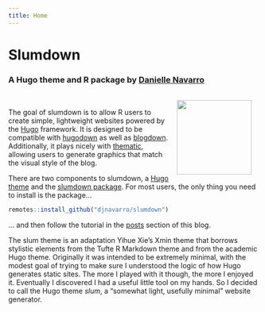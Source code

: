 ```yaml
---
title: Home
---
```



# Slumdown

### A Hugo theme and R package by [Danielle Navarro](https://twitter.com/djnavarro)

<img src="header/slumdown.png" width="150px" style="float:right; padding:15px;">

<br>

The goal of slumdown is to allow R users to create simple, lightweight websites powered by the [Hugo](https://gohugo.io) framework. It is designed to be compatible with [hugodown](https://hugodown.r-lib.org/) as well as [blogdown](https://bookdown.org/yihui/blogdown/). Additionally, it plays nicely with [thematic](https://rstudio.github.io/thematic/), allowing users to generate graphics that match the visual style of the blog. 

There are two components to slumdown, a [Hugo theme](https://github.com/djnavarro/hugo-slum) and the [slumdown package](https://github.com/djnavarro/slumdown). For most users, the only thing you need to install is the package...

```r
remotes::install_github("djnavarro/slumdown")
```

... and then follow the tutorial in the [posts](/post/) section of this blog.

The slum theme is an adaptation Yihue Xie's Xmin theme that borrows stylistic elements from the Tufte R Markdown theme and from the academic Hugo theme. Originally it was intended to be extremely minimal, with the modest goal of trying to make sure I understood the logic of how Hugo generates static sites. The more I played with it though, the more I enjoyed it. Eventually I discovered I had a useful little tool on my hands. So I decided to call the Hugo theme *slum*, a "somewhat light, usefully minimal" website generator.
